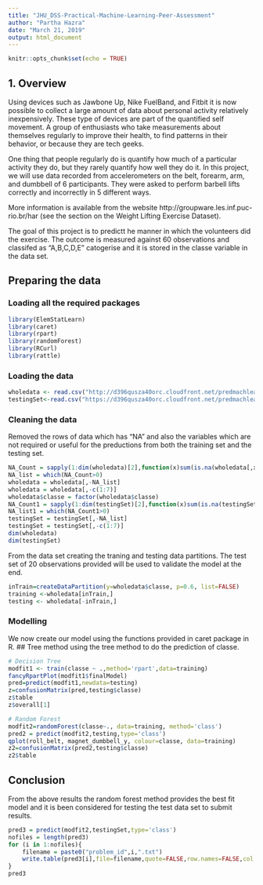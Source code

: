 ---
title: "JHU_DSS-Practical-Machine-Learning-Peer-Assessment"
author: "Partha Hazra"
date: "March 21, 2019"
output: html_document
---

```{r setup, include=FALSE}
knitr::opts_chunk$set(echo = TRUE)
```

## 1. Overview
Using devices such as Jawbone Up, Nike FuelBand, and Fitbit it is now possible to collect a large amount of data about personal activity relatively inexpensively. These type of devices are part of the quantified self movement. A group of enthusiasts who take measurements about themselves regularly to improve their health, to find patterns in their behavior, or because they are tech geeks.

One thing that people regularly do is quantify how much of a particular activity they do, but they rarely quantify how well they do it. In this project, we will use data recorded from accelerometers on the belt, forearm, arm, and dumbbell of 6 participants. They were asked to perform barbell lifts correctly and incorrectly in 5 different ways.

More information is available from the website http://groupware.les.inf.puc-rio.br/har (see the section on the Weight Lifting Exercise Dataset). 

The goal of this project is to predictt he manner in which the volunteers did the exercise. The outcome is measured against 60 observations and classifed as "A,B,C,D,E" catogerise and it is stored in the classe variable in the data set.

## Preparing the data

### Loading all the required packages
```{r }
library(ElemStatLearn)
library(caret)
library(rpart)
library(randomForest)
library(RCurl)
library(rattle)
```

### Loading the data
```{r }
wholedata <- read.csv("http://d396qusza40orc.cloudfront.net/predmachlearn/pml-training.csv", na.strings = c("NA", "#DIV/0!", ""))
testingSet<-read.csv("https://d396qusza40orc.cloudfront.net/predmachlearn/pml-testing.csv",na.strings=c("NA","#DIV/0!"))
```

### Cleaning the data

Removed the rows of data which has "NA" and also the variables which are not required or useful for the preductions from both the training set and the testing set.

```{r }
NA_Count = sapply(1:dim(wholedata)[2],function(x)sum(is.na(wholedata[,x])))
NA_list = which(NA_Count>0)
wholedata = wholedata[,-NA_list]
wholedata = wholedata[,-c(1:7)]
wholedata$classe = factor(wholedata$classe)
NA_Count1 = sapply(1:dim(testingSet)[2],function(x)sum(is.na(testingSet[,x])))
NA_list1 = which(NA_Count1>0)
testingSet = testingSet[,-NA_list]
testingSet = testingSet[,-c(1:7)]
dim(wholedata)
dim(testingSet)
```

From the data set creating the traning and testing data partitions. The test set of 20 observations provided will be used to validate the model at the end.

```{r }
inTrain=createDataPartition(y=wholedata$classe, p=0.6, list=FALSE)
training <-wholedata[inTrain,]
testing <- wholedata[-inTrain,]
```

### Modelling

We now create our model using the functions provided in caret package in R. ## Tree method using the tree method to do the prediction of classe.

```{r }
# Decision Tree
modfit1 <- train(classe ~ .,method='rpart',data=training)
fancyRpartPlot(modfit1$finalModel)
pred=predict(modfit1,newdata=testing)
z=confusionMatrix(pred,testing$classe)
z$table
z$overall[1]

# Random Forest
modfit2=randomForest(classe~., data=training, method='class')
pred2 = predict(modfit2,testing,type='class')
qplot(roll_belt, magnet_dumbbell_y, colour=classe, data=training)
z2=confusionMatrix(pred2,testing$classe)
z2$table
```

## Conclusion
From the above results the random forest method provides the best fit model and it is been considered for testing the test data set to submit results.

```{r }
pred3 = predict(modfit2,testingSet,type='class')
nofiles = length(pred3)
for (i in 1:nofiles){
    filename = paste0("problem_id",i,".txt")
    write.table(pred3[i],file=filename,quote=FALSE,row.names=FALSE,col.names=FALSE)
}
pred3
```
